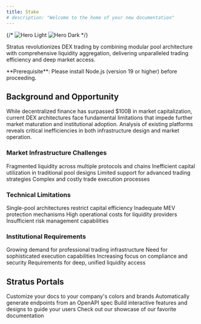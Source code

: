 ```yaml
---
title: Stake
# description: "Welcome to the home of your new documentation"
---
```


{/* <img
  className="block dark:hidden"
  src="/images/hero-light.svg"
  alt="Hero Light"
/>
<img
  className="hidden dark:block"
  src="/images/hero-dark.svg"
  alt="Hero Dark"
/> */}

Stratus revolutionizes DEX trading by combining modular pool architecture with comprehensive liquidity aggregation, delivering unparalleled trading efficiency and deep market access.

<Info>
  **Prerequisite**: Please install Node.js (version 19 or higher) before proceeding.
</Info>



## Background and Opportunity

While decentralized finance has surpassed $100B in market capitalization, current DEX architectures face fundamental limitations that impede further market maturation and institutional adoption. Analysis of existing platforms reveals critical inefficiencies in both infrastructure design and market operation.

### Market Infrastructure Challenges

Fragmented liquidity across multiple protocols and chains
Inefficient capital utilization in traditional pool designs
Limited support for advanced trading strategies
Complex and costly trade execution processes

### Technical Limitations

Single-pool architectures restrict capital efficiency
Inadequate MEV protection mechanisms
High operational costs for liquidity providers
Insufficient risk management capabilities

### Institutional Requirements

Growing demand for professional trading infrastructure
Need for sophisticated execution capabilities
Increasing focus on compliance and security
Requirements for deep, unified liquidity access



## Stratus Portals

<CardGroup cols={2}>
  <Card
    title="Customize Style"
    icon="palette"
    href="https://mintlify.com/docs/settings/global"
  >
    Customize your docs to your company's colors and brands
  </Card>
  <Card
    title="Reference APIs"
    icon="code"
    href="https://mintlify.com/docs/api-playground/openapi"
  >
    Automatically generate endpoints from an OpenAPI spec
  </Card>
  <Card
    title="Add Components"
    icon="screwdriver-wrench"
    href="https://mintlify.com/docs/content/components/accordions"
  >
    Build interactive features and designs to guide your users
  </Card>
  <Card
    title="Get Inspiration"
    icon="stars"
    href="https://mintlify.com/customers"
  >
    Check out our showcase of our favorite documentation
  </Card>
</CardGroup>
